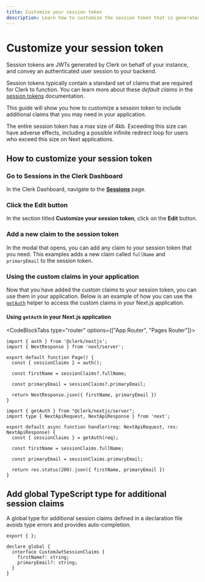 ```yaml
---
title: Customize your session token
description: Learn how to customize the session token that is generated for you by Clerk.
---
```


# Customize your session token

Session tokens are JWTs generated by Clerk on behalf of your instance, and convey an authenticated user session to your backend.

Session tokens typically contain a standard set of claims that are required for Clerk to function. You can learn more about these *default claims* in the [session tokens](/docs/backend-requests/resources/session-tokens) documentation.

This guide will show you how to customize a session token to include additional claims that you may need in your application.

<Callout type="danger">
  The entire session token has a max size of 4kb. Exceeding this size can have adverse effects, including a possible infinite redirect loop for users who exceed this size on Next applications.
</Callout>

## How to customize your session token

<Steps>

### Go to **Sessions** in the Clerk Dashboard

In the Clerk Dashboard, navigate to the **[Sessions](https://dashboard.clerk.com/last-active?path=sessions)** page.

<Images
src="/docs/images/advance/session-tokens/clerk-session.png"
width={3024}
height={1748}
alt="Clerk Dashboard with a session token"
/>

### Click the **Edit** button

In the section titled **Customize your session token**, click on the **Edit** button.

<Images
src="/docs/images/advance/session-tokens/clerk-session-edit.png"
width={3024}
height={1748}
alt="Clerk Dashboard with an arrow pointing to the edit"
/>

### Add a new claim to the session token

In the modal that opens, you can add any claim to your session token that you need. This examples adds a new claim called `fullName` and `primaryEmail` to the session token.

<Images
src="/docs/images/advance/session-tokens/custom-session-example.png"
width={3024}
height={1748}
alt="Clerk Dashboard showing the custom claim modal"
/>

### Using the custom claims in your application

Now that you have added the custom claims to your session token, you can use them in your application. Below is an example of how you can use the [`getAuth`](/docs/references/nextjs/get-auth) helper to access the custom claims in your Next.js application.

#### Using `getAuth` in your Next.js application

<CodeBlockTabs type="router" options={["App Router", "Pages Router"]}>
```tsx filename="app/page.tsx"
import { auth } from '@clerk/nextjs';
import { NextResponse } from 'next/server';

export default function Page() {
  const { sessionClaims } = auth();

  const firstName = sessionClaims?.fullName;

  const primaryEmail = sessionClaims?.primaryEmail;

  return NextResponse.json({ firstName, primaryEmail })
}
```

```tsx filename="pages/api/example.[ts/js]"
import { getAuth } from "@clerk/nextjs/server";
import type { NextApiRequest, NextApiResponse } from 'next';

export default async function handler(req: NextApiRequest, res: NextApiResponse) {
  const { sessionClaims } = getAuth(req);

  const firstName = sessionClaims.fullName;

  const primaryEmail = sessionClaims.primaryEmail;

  return res.status(200).json({ firstName, primaryEmail })
}
```
</CodeBlockTabs>

## Add global TypeScript type for additional session claims

A global type for additional session claims defined in a declaration file avoids type errors and provides auto-completion.

```tsx filename="types/globals.d.ts"
export { };

declare global {
  interface CustomJwtSessionClaims {
    firstName?: string;
    primaryEmail?: string;
  }
}
```

</Steps>
